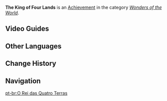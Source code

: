 {{Stub|Unlock requirements}}
{{Achievement Infobox
|title        = 
|id           = 81280
|order id     = 1266
|category     = Wonders of the World
|description  = Find and unlock the secrets of all Transparent Ruins in the desert.
|requirements = 
|primogems    = 5
|tracking     = 
|topic        = 
|hidden       = 1
|type         = Exploration
}}
'''The King of Four Lands''' is an [[Achievement]] in the category ''[[Wonders of the World]]''. <!--To complete this achievement, the player needs to find and unlock all Transparent Ruins in the desert.-->
<!--
==Notes==

==Trivia==
-->

==Video Guides==
{{EVT
|video1   = https://youtu.be/73FfF5VKdaE
|caption1 = Hidden Achievement: The King of Four Lands
}}

==Other Languages==
{{Other Languages
|en      = The King of Four Lands
|zhs     = 四地之王
|zhs_rm  = Sìdì zhī Wáng
|zht     = 四地之王
|zht_rm  = Sìdì zhī Wáng
|zh_tl   = 
|ja      = 四地の王
|ja_rm   = Shichi no Ou{{Assumed}}
|ja_tl   = 
|ko      = 네 땅의 왕
|ko_rm   = Ne Ttang-ui Wang
|ko_tl   = The King of Four Lands
|es      = El rey de las cuatro tierras
|es_tl   = The King of the Four Lands
|fr      = Le roi des quatre terres
|fr_tl   = The King of Four Lands
|ru      = Повелитель четырёх земель
|ru_tl   = Sovereign of Four Lands
|th      = ราชาสี่ดินแดน
|th_rm   = 
|th_tl   = 
|vi      = Vua Của Bốn Vùng Đất
|vi_tl   = 
|de      = Erkundungsmeister der vier Ruinen
|de_tl   = Exploration Master of Four Ruins
|id      = Raja Empat Penjuru
|id_tl   = King of Four Edges
|pt      = O Rei das Quatro Terras
|pt_tl   = 
|tr      = Dört Diyarın Kralı
|tr_tl   = 
|it      = Il Re delle quattro terre
|it_tl   = 
}}

==Change History==
{{Change History|3.1}}
<!--
==References==
{{Reflist}}
-->
==Navigation==
{{Achievement Navbox}}

[[pt-br:O Rei das Quatro Terras]]